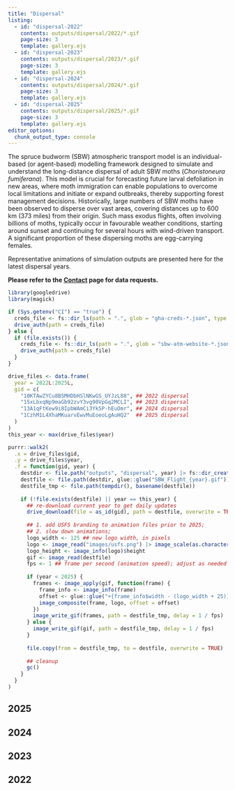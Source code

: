 ```yaml
---
title: "Dispersal"
listing:
  - id: "dispersal-2022"
    contents: outputs/dispersal/2022/*.gif
    page-size: 3
    template: gallery.ejs
  - id: "dispersal-2023"
    contents: outputs/dispersal/2023/*.gif
    page-size: 3
    template: gallery.ejs
  - id: "dispersal-2024"
    contents: outputs/dispersal/2024/*.gif
    page-size: 3
    template: gallery.ejs
  - id: "dispersal-2025"
    contents: outputs/dispersal/2025/*.gif
    page-size: 3
    template: gallery.ejs
editor_options: 
  chunk_output_type: console
---
```


The spruce budworm (SBW) atmospheric transport model is an individual-based (or agent-based) modelling framework designed to simulate and understand the long-distance dispersal of adult SBW moths (_Choristoneura fumiferana_).
This model is crucial for forecasting future larval defoliation in new areas, where moth immigration can enable populations to overcome local limitations and initiate or expand outbreaks, thereby supporting forest management decisions.
Historically, large numbers of SBW moths have been observed to disperse over vast areas, covering distances up to 600 km (373 miles) from their origin.
Such mass exodus flights, often involving billions of moths, typically occur in favourable weather conditions, starting around sunset and continuing for several hours with wind-driven transport. 
A significant proportion of these dispersing moths are egg-carrying females.

Representative animations of simulation outputs are presented here for the latest dispersal years.

**Please refer to the [Contact](contact.qmd) page for data requests.**

```r
library(googledrive)
library(magick)

if (Sys.getenv("CI") == "true") {
  creds_file <- fs::dir_ls(path = ".", glob = "gha-creds-*.json", type = "file")
  drive_auth(path = creds_file)
} else {
  if (file.exists()) {
    creds_file <- fs::dir_ls(path = ".", glob = "sbw-atm-website-*.json", type = "file")
    drive_auth(path = creds_file)
  }
}

drive_files <- data.frame(
  year = 2022L:2025L,
  gid = c(
    "10KTAwZYCu8B5MHDbHSlNKwGS_UYJzL88", ## 2022 dispersal
    "15xLbxqNp9maGb92zvY3vg90VpGq2MCLI", ## 2023 dispersal
    "13A1qFtKew9i8IpbWAmCi3Yk5P-hEuOmr", ## 2024 dispersal
    "1CzhM1L4XhaMKuarvEwvMuEoeoLgAuHQ2"  ## 2025 dispersal
  )
)
this_year <- max(drive_files$year)

purrr::walk2(
  .x = drive_files$gid,
  .y = drive_files$year,
  .f = function(gid, year) {
    destdir <- file.path("outputs", "dispersal", year) |> fs::dir_create()
    destfile <- file.path(destdir, glue::glue("SBW_Flight_{year}.gif"))
    destfile_tmp <- file.path(tempdir(), basename(destfile))
     
    if (!file.exists(destfile) || year == this_year) {
      ## re-download current year to get daily updates
      drive_download(file = as_id(gid), path = destfile, overwrite = TRUE)
    
      ## 1. add USFS branding to animation files prior to 2025;
      ## 2. slow down animations;
      logo_width <- 125 ## new logo width, in pixels
      logo <- image_read("images/usfs.png") |> image_scale(as.character(logo_width))
      logo_height <- image_info(logo)$height
      gif <- image_read(destfile)
      fps <- 1 ## frame per second (animation speed); adjust as needed
      
      if (year < 2025) {
        frames <- image_apply(gif, function(frame) {
          frame_info <- image_info(frame)
          offset <- glue::glue("+{frame_info$width - (logo_width + 25)}+{frame_info$height - (logo_height + 75)}")
          image_composite(frame, logo, offset = offset)
        })
        image_write_gif(frames, path = destfile_tmp, delay = 1 / fps)
      } else {
        image_write_gif(gif, path = destfile_tmp, delay = 1 / fps)
      }
      
      file.copy(from = destfile_tmp, to = destfile, overwrite = TRUE)
      
      ## cleanup
      gc()
    }
  }
)
```

## 2025

::: {#dispersal-2025}
:::

## 2024

::: {#dispersal-2024}
:::

## 2023

::: {#dispersal-2023}
:::

## 2022

::: {#dispersal-2022}
:::
